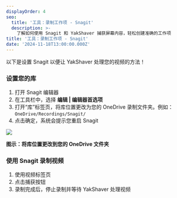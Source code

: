 ```yaml
---
displayOrder: 4
seo:
  title: '工具：录制工作项 - Snagit'
  description: >-
    了解如何使用 Snagit 和 YakShaver 捕获屏幕内容，轻松创建准确的工作项
title: '工具：录制工作项 - Snagit'
date: '2024-11-18T13:00:00.000Z'
---
```


以下是设置 Snagit 以便让 YakShaver 处理您的视频的方法！

### 设置您的库

1. 打开 Snagit 编辑器
2. 在工具栏中，选择 **编辑 | 编辑器首选项**
3. 打开“库”标签页，将库位置更改为您的 OneDrive 录制文件夹。例如：`OneDrive/Recordings/Snagit/`
4. 点击确定，系统会提示您重启 Snagit

![](/zh/snagit-tutorial.jpg)

**图示：将库位置更改到您的 OneDrive 文件夹**

### 使用 Snagit 录制视频

1. 使用视频标签页
2. 点击捕获按钮
3. 录制完成后，停止录制并等待 YakShaver 处理视频